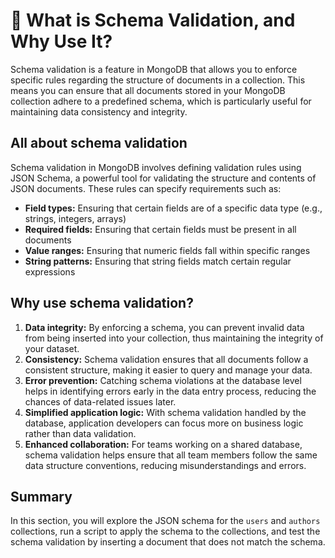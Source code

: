 # 📘 What is Schema Validation, and Why Use It?

Schema validation is a feature in MongoDB that allows you to enforce specific rules regarding the structure of documents in a collection. This means you can ensure that all documents stored in your MongoDB collection adhere to a predefined schema, which is particularly useful for maintaining data consistency and integrity.

## All about schema validation

Schema validation in MongoDB involves defining validation rules using JSON Schema, a powerful tool for validating the structure and contents of JSON documents. These rules can specify requirements such as:

- **Field types:** Ensuring that certain fields are of a specific data type (e.g., strings, integers, arrays)
- **Required fields:** Ensuring that certain fields must be present in all documents
- **Value ranges:** Ensuring that numeric fields fall within specific ranges
- **String patterns:** Ensuring that string fields match certain regular expressions

## Why use schema validation?

1. **Data integrity:** By enforcing a schema, you can prevent invalid data from being inserted into your collection, thus maintaining the integrity of your dataset.
2. **Consistency:** Schema validation ensures that all documents follow a consistent structure, making it easier to query and manage your data.
3. **Error prevention:** Catching schema violations at the database level helps in identifying errors early in the data entry process, reducing the chances of data-related issues later.
4. **Simplified application logic:** With schema validation handled by the database, application developers can focus more on business logic rather than data validation.
5. **Enhanced collaboration:** For teams working on a shared database, schema validation helps ensure that all team members follow the same data structure conventions, reducing misunderstandings and errors.

## Summary

In this section, you will explore the JSON schema for the `users` and `authors` collections, run a script to apply the schema to the collections, and test the schema validation by inserting a document that does not match the schema.

